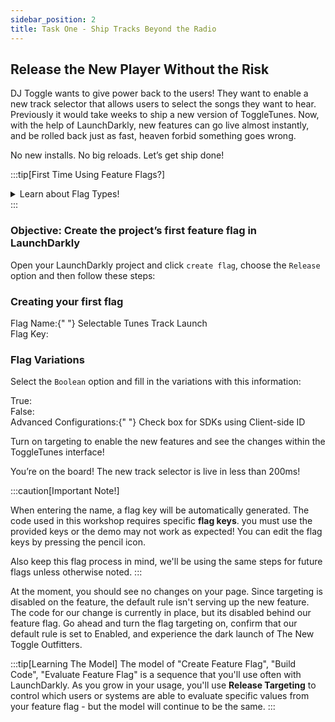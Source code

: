 ```yaml
---
sidebar_position: 2
title: Task One - Ship Tracks Beyond the Radio
---
```



## Release the New Player Without the Risk


DJ Toggle wants to give power back to the users! They want to enable a new track selector that allows users to select the songs they want to hear. Previously it would take weeks to ship a new version of ToggleTunes. 
Now, with the help of LaunchDarkly, new features can go live almost instantly, and be rolled back just as fast, heaven forbid something goes wrong.  

No new installs. No big reloads. Let’s get ship done! 

:::tip[First Time Using Feature Flags?]

<details>
  <summary> Learn about Flag Types! </summary>
  <p>
    Feature flags are a control point for engineering teams to choose how code
    is executed. In this case, we're going to use feature flags to release new
    capabilities, migrate systems, collect experiment data, and more! A quick
    breakdown of the types of flags you can use:
  </p>
  <ul>
    <li>
      {" "}
      <strong>Boolean</strong>: This is the flag type that most folks are familiar
      with. Most often it's used to specify which code block should run: when the
      flag is set to `true` run this, if it's `false` run something else.{" "}
    </li>
    <li>
      {" "}
      <strong>String</strong> Sometimes we want to have more choices than just `true/false`.
      We have have 3 or 4 variations. String flags let us return a string value to
      the code in order to do something. For instance, say I want to choose a red,
      blue, or yellow background. I could use a string flag to serve, `red`, `blue`
      or `yellow`, and render the code accordingly.
    </li>
    <li>
      {" "}
      <strong>Number</strong> Similar to string flags, but when we want different
      integer variations. Think like columns or rows in a table.{" "}
    </li>
    <li>
      {" "}
      <strong>JSON Objects</strong> Using key/value pairs can be helpful when updating
      code that utilizes variables. Think like updating the region or table name
      in an API. We can use flags to serve different variations if we're hitting
      multiple regions or switching between tables.
    </li>
  </ul>
</details>
:::

### Objective: Create the project’s first feature flag in LaunchDarkly


Open your LaunchDarkly project and click `create flag`, choose the `Release` option and then follow these steps:

### Creating your first flag


<div className="text-lg font-bold text-blue-500">
  Flag Name:{" "}
  <span className="text-black dark:text-white font-normal">
    Selectable Tunes Track Launch
  </span>
</div>
<div className="flex items-center space-x-3">
  <span className="text-lg text-blue-500 font-bold">Flag Key:</span>
  <CopyField value="tracklist" client:load />
</div>

### Flag Variations

Select the `Boolean` option and fill in the variations with this information:

<div className="flex items-center space-x-3">
<span className="text-lg text-blue-500 font-bold">True:</span>
<CopyField value='Store Enabled' client:load />
</div>
<div className="flex items-center space-x-3">
<span className="text-lg font-bold text-blue-500">False:</span>
<CopyField value='Store Disabled' client:load />
</div>
<div className="text-lg font-bold text-blue-500">
Advanced Configurations:{" "}
<span className="text-black dark:text-white font-normal">Check box for SDKs using Client-side ID</span>

  </div>

Turn on targeting to enable the new features and see the changes within the ToggleTunes interface! 

You’re on the board! The new track selector is live in less than 200ms! 


:::caution[Important Note!]

When entering the name, a flag key will be automatically generated. The code used in this workshop requires specific **flag keys**. you must use the provided keys or the demo may not work as expected! You can edit the flag keys by pressing the pencil icon.

Also keep this flag process in mind, we'll be using the same steps for future flags unless otherwise noted.
:::



At the moment, you should see no changes on your page. Since targeting is disabled on the feature, the default rule isn't serving up the new feature. The code for our change is currently in place, but its disabled behind our feature flag. Go ahead and turn the flag targeting on, confirm that our default rule is set to Enabled, and experience the dark launch of The New Toggle Outfitters.

:::tip[Learning The Model]
The model of "Create Feature Flag", "Build Code", "Evaluate Feature Flag" is a sequence that you'll use often with LaunchDarkly. As you grow in your usage, you'll use **Release Targeting** to control which users or systems are able to evaluate specific values from your feature flag - but the model will continue to be the same.
:::
